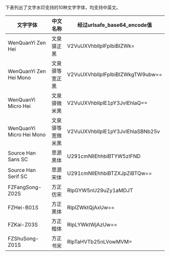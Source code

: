 下表列出了文字水印支持的10种文字字体，均支持中英文。

| 文字字体                 | 中文名称         | 经过urlsafe_base64_encode值                   |
| ------------------------ | ---------------- | -------------------------------- |
| WenQuanYi Zen Hei        | 文泉驿正黑       | V2VuUXVhbllpIFplbiBIZWk=         |
| WenQuanYi Zen Hei Mono   | 文泉驿等宽正黑   | V2VuUXVhbllpIFplbiBIZWkgTW9ubw== |
| WenQuanYi Micro Hei      | 文泉驿微米黑     | V2VuUXVhbllpIE1pY3JvIEhlaQ==     |
| WenQuanYi Micro Hei Mono | 文泉驿等宽微米黑 | V2VuUXVhbllpIE1pY3JvIEhlaSBNb25v |
| Source Han Sans SC       | 思源黑体         | U291cmNlIEhhbiBTYW5zIFND         |
| Source Han Serif SC      | 思源宋体         | U291cmNlIEhhbiBTZXJpZiBTQw==     |
| FZFangSong-Z02S          | 方正仿宋         | RlpGYW5nU29uZy1aMDJT             |
| FZHei-B01S               | 方正黑体         | RlpIZWktQjAxUw==                 |
| FZKai-Z03S               | 方正楷体         | RlpLYWktWjAzUw==                 |
| FZShuSong-Z01S           | 方正书宋         | RlpTaHVTb25nLVowMVM=             |


